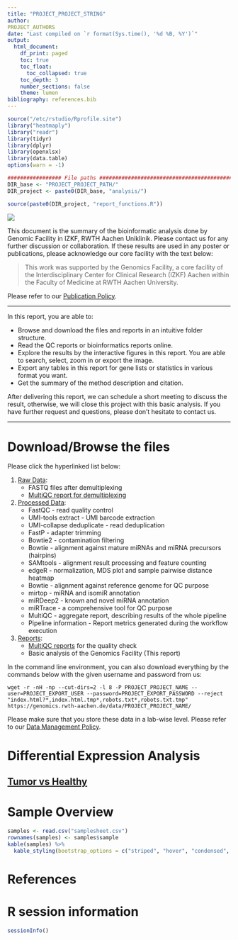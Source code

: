 ```yaml
---
title: "PROJECT_PROJECT_STRING"
author: 
PROJECT_AUTHORS
date: "Last compiled on `r format(Sys.time(), '%d %B, %Y')`"
output:
  html_document:
    df_print: paged
    toc: true
    toc_float:
      toc_collapsed: true
    toc_depth: 3
    number_sections: false
    theme: lumen
bibliography: references.bib
---
```


```r
source("/etc/rstudio/Rprofile.site")
library("heatmaply")
library("readr")
library(tidyr)
library(dplyr)
library(openxlsx)
library(data.table)
options(warn = -1)

################# File paths #####################################################
DIR_base <- "PROJECT_PROJECT_PATH/"
DIR_project <- paste0(DIR_base, "analysis/")

source(paste0(DIR_project, "report_functions.R"))
```


![](RMD_INSTITUTE_LOGO)

This document is the summary of the bioinformatic analysis done by Genomic Facility in IZKF, RWTH Aachen Uniklinik. Please contact us for any further discussion or collaboration. If these results are used in any poster or publications, please acknowledge our core facility with the text below:

> This work was supported by the Genomics Facility, a core facility of the Interdisciplinary Center for Clinical Research (IZKF) Aachen within the Faculty of Medicine at RWTH Aachen University.

Please refer to our [Publication Policy](https://genomics.rwth-aachen.de/services/publication-policy/).

***

In this report, you are able to:

* Browse and download the files and reports in an intuitive folder structure.
* Read the QC reports or bioinformatics reports online.
* Explore the results by the interactive figures in this report. You are able to search, select, zoom in or export the image.
* Export any tables in this report for gene lists or statistics in various format you want.
* Get the summary of the method description and citation.

After delivering this report, we can schedule a short meeting to discuss the result, otherwise, we will close this project with this basic analysis. If you have further request and questions, please don't hesitate to contact us. 

***

# Download/Browse the files

Please click the hyperlinked list below:

1. [Raw Data](EXPORT_URL/PROJECT_PROJECT_NAME/1_Raw_data): 
    * FASTQ files after demultiplexing
    * [MultiQC report for demultiplexing](EXPORT_URL/PROJECT_PROJECT_NAME/1_Raw_data/FASTQ_multiQC)
2. [Processed Data](EXPORT_URL/PROJECT_PROJECT_NAME/2_Processed_data): 
    * FastQC - read quality control
    * UMI-tools extract - UMI barcode extraction
    * UMI-collapse deduplicate - read deduplication
    * FastP - adapter trimming
    * Bowtie2 - contamination filtering
    * Bowtie - alignment against mature miRNAs and miRNA precursors (hairpins)
    * SAMtools - alignment result processing and feature counting
    * edgeR - normalization, MDS plot and sample pairwise distance heatmap
    * Bowtie - alignment against reference genome for QC purpose
    * mirtop - miRNA and isomiR annotation
    * miRDeep2 - known and novel miRNA annotation
    * miRTrace - a comprehensive tool for QC purpose
    * MultiQC - aggregate report, describing results of the whole pipeline
    * Pipeline information - Report metrics generated during the workflow execution
3. [Reports](EXPORT_URL/PROJECT_PROJECT_NAME/3_Reports):
    * [MultiQC reports](EXPORT_URL/PROJECT_PROJECT_NAME/2_Processed_data/nfcore_miRNAseq/results/multiqc/multiqc_report.html) for the quality check
    * Basic analysis of the Genomics Facility (This report)
  
In the command line environment, you can also download everything by the commands below with the given username and password from us:

```
wget -r -nH -np --cut-dirs=2 -l 8 -P PROJECT_PROJECT_NAME --user=PROJECT_EXPORT_USER --password=PROJECT_EXPORT_PASSWORD --reject "index.html?*,index.html.tmp*,robots.txt*,robots.txt.tmp" https://genomics.rwth-aachen.de/data/PROJECT_PROJECT_NAME/
```

Please make sure that you store these data in a lab-wise level. Please refer to our [Data Management Policy](https://genomics.rwth-aachen.de/services/data-management-policy/).


# Differential Expression Analysis

## [Tumor vs Healthy](DEAmiRNA_Tumor_vs_Healthy.html)

<!-- inserting points -->

# Sample Overview

```r
samples <- read.csv("samplesheet.csv")
rownames(samples) <- samples$sample
kable(samples) %>%
  kable_styling(bootstrap_options = c("striped", "hover", "condensed", "responsive"), full_width = FALSE)
```

# References

<div id="refs"></div>


# R session information

```r
sessionInfo()
```